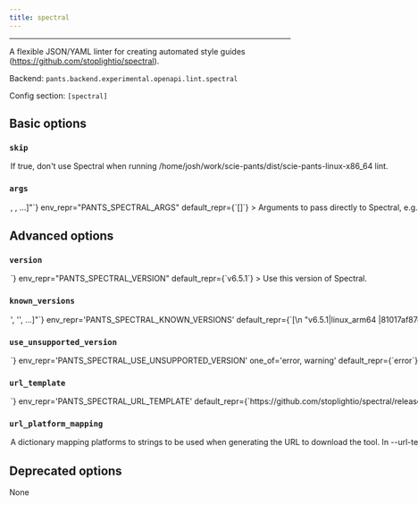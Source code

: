 ```yaml
---
title: spectral
---
```



---

A flexible JSON/YAML linter for creating automated style guides (https://github.com/stoplightio/spectral).

Backend: <span className="color--primary">`pants.backend.experimental.openapi.lint.spectral`</span>

Config section: <span className="color--primary">`[spectral]`</span>

<span className={styles.options}>

## Basic options

### `skip`

<Option
  cli_repr={`--[no-]spectral-skip`}
  env_repr="PANTS_SPECTRAL_SKIP"
  default_repr={`False`}
>

If true, don&#x27;t use Spectral when running
`/home/josh/work/scie-pants/dist/scie-pants-linux-x86_64 lint`.

</Option>

### `args`

<Option
  cli_repr={`--spectral-args="[<shell_str>, <shell_str>, ...]"`}
  env_repr="PANTS_SPECTRAL_ARGS"
  default_repr={`[]`}
>

Arguments to pass directly to Spectral, e.g.
`--spectral-args='--fail-severity=warn'`.

</Option>

## Advanced options

### `version`

<Option
  cli_repr={`--spectral-version=<str>`}
  env_repr="PANTS_SPECTRAL_VERSION"
  default_repr={`v6.5.1`}
>

Use this version of Spectral.

</Option>

### `known_versions`

<Option
  cli_repr={`--spectral-known-versions="['<str>', '<str>', ...]"`}
  env_repr='PANTS_SPECTRAL_KNOWN_VERSIONS'
  default_repr={`[\n  "v6.5.1|linux_arm64 |81017af87e04711ab0a0a7c15af9985241f6c84101d039775057bbec17572916|72709153",\n  "v6.5.1|linux_x86_64|81017af87e04711ab0a0a7c15af9985241f6c84101d039775057bbec17572916|72709153",\n  "v6.5.1|macos_arm64 |5b10d772cb309d82b6a49b689ed58580dcb3393ead82b82ab648eead7da4bd79|77446257",\n  "v6.5.1|macos_x86_64|5b10d772cb309d82b6a49b689ed58580dcb3393ead82b82ab648eead7da4bd79|77446257"\n]`}
>

Known versions to verify downloads against.

Each element is a pipe-separated string of `version|platform|sha256|length`, where:

```
- `version` is the version string
- `platform` is one of [linux_arm64,linux_x86_64,macos_arm64,macos_x86_64],
- `sha256` is the 64-character hex representation of the expected sha256
digest of the download file, as emitted by `shasum -a 256`
- `length` is the expected length of the download file in bytes, as emitted by
`wc -c`
```

E.g., `3.1.2|macos_x86_64|6d0f18cd84b918c7b3edd0203e75569e0c7caecb1367bbbe409b44e28514f5be|42813`.

Values are space-stripped, so pipes can be indented for readability if necessary.

</Option>

### `use_unsupported_version`

<Option
  cli_repr={`--spectral-use-unsupported-version=<UnsupportedVersionUsage>`}
  env_repr='PANTS_SPECTRAL_USE_UNSUPPORTED_VERSION'
  one_of='error, warning'
  default_repr={`error`}
>

What action to take in case the requested version of Spectral is not supported.

Supported Spectral versions: unspecified

</Option>

### `url_template`

<Option
  cli_repr={`--spectral-url-template=<str>`}
  env_repr='PANTS_SPECTRAL_URL_TEMPLATE'
  default_repr={`https://github.com/stoplightio/spectral/releases/download/{version}/spectral-{platform}`}
>

URL to download the tool, either as a single binary file or a compressed file (e.g. zip file). You can change this to point to your own hosted file, e.g. to work with proxies or for access via the filesystem through a `file:$abspath` URL (e.g. `file:/this/is/absolute`, possibly by [templating the buildroot in a config file](https://www.pantsbuild.org/v2.15/docs/options#config-file-entries)).

Use `{version}` to have the value from --version substituted, and `{platform}` to have a value from --url-platform-mapping substituted in, depending on the current platform. For example, https://github.com/.../protoc-&#123;version&#125;-&#123;platform&#125;.zip.

</Option>

### `url_platform_mapping`

<Option
  cli_repr={`--spectral-url-platform-mapping="{'key1': val1, 'key2': val2, ...}"`}
  env_repr='PANTS_SPECTRAL_URL_PLATFORM_MAPPING'
  default_repr={`{\n  "linux_arm64": "linux",\n  "linux_x86_64": "linux",\n  "macos_arm64": "macos",\n  "macos_x86_64": "macos"\n}`}
>

A dictionary mapping platforms to strings to be used when generating the URL to download the tool.

In --url-template, anytime the `{platform}` string is used, Pants will determine the current platform, and substitute `{platform}` with the respective value from your dictionary.

For example, if you define `{"macos_x86_64": "apple-darwin", "linux_x86_64": "unknown-linux"}`, and run Pants on Linux with an intel architecture, then `{platform}` will be substituted in the --url-template option with unknown-linux.

</Option>

## Deprecated options

None

</span>
